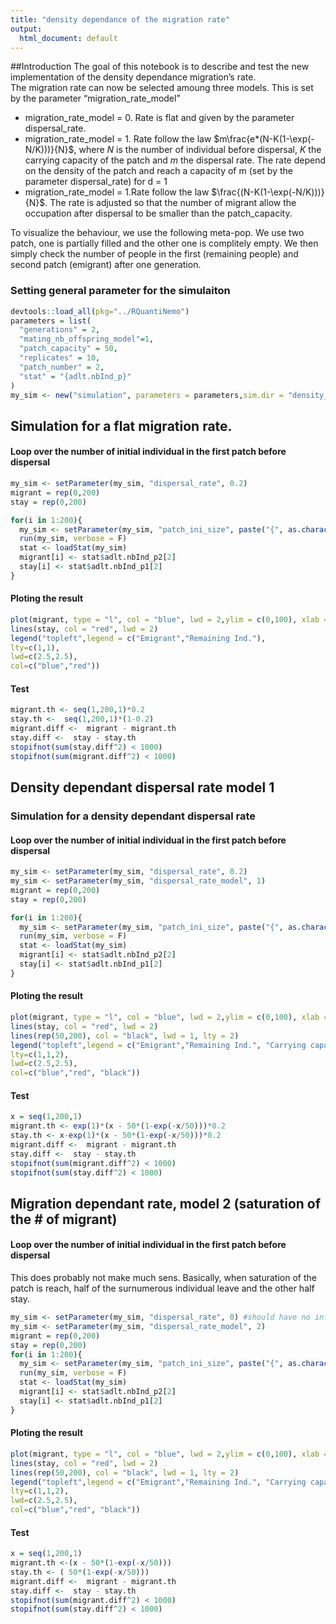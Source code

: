```yaml
---
title: "density dependance of the migration rate"
output:
  html_document: default
---
```


##Introduction
The goal of this notebook is to describe and test the new implementation of the density dependance migration's rate.   
The migration rate can now be selected amoung three models. This is set by the parameter "migration_rate_model"
 
 * migration_rate_model = 0. Rate is flat and given by the parameter dispersal_rate.
 * migration_rate_model = 1. Rate follow the law $m\frac{e*(N-K(1-\exp(-N/K)))}{N}$, where $N$ is the number of individual before dispersal, $K$ the carrying capacity of the patch and $m$ the dispersal rate. The rate depend on the density of the patch and reach a capacity of m (set by the parameter dispersal_rate) for d = 1
 * migration_rate_model = 1.Rate follow the law $\frac{(N-K(1-\exp(-N/K)))}{N}$. The rate is adjusted so that the number of migrant allow the occupation after dispersal to be smaller than the patch_capacity. 

To visualize the behaviour, we use the following meta-pop. We use two patch, one is partially filled and the other one is complitely empty. We then simply check the number of people in the first (remaining people) and second patch (emigrant) after one generation.

### Setting general parameter for the simulaiton
```r
devtools::load_all(pkg="../RQuantiNemo")
parameters = list(
  "generations" = 2,
  "mating_nb_offspring_model"=1, 
  "patch_capacity" = 50,
  "replicates" = 10,
  "patch_number" = 2,
  "stat" = "{adlt.nbInd_p}"
)
my_sim <- new("simulation", parameters = parameters,sim.dir = "density_migration_rate/")
```

## Simulation for a flat migration rate. 
#### Loop over the number of initial individual in the first patch before dispersal
```r
my_sim <- setParameter(my_sim, "dispersal_rate", 0.2)
migrant = rep(0,200)
stay = rep(0,200)

for(i in 1:200){
  my_sim <- setParameter(my_sim, "patch_ini_size", paste("{", as.character(i)," 0}", collapse = ""))
  run(my_sim, verbose = F)
  stat <- loadStat(my_sim)
  migrant[i] <- stat$adlt.nbInd_p2[2]
  stay[i] <- stat$adlt.nbInd_p1[2]
}
```

#### Ploting the result
```r
plot(migrant, type = "l", col = "blue", lwd = 2,ylim = c(0,100), xlab = "Initial pop", ylab = "final pop")
lines(stay, col = "red", lwd = 2)
legend("topleft",legend = c("Emigrant","Remaining Ind."),
lty=c(1,1),
lwd=c(2.5,2.5),
col=c("blue","red")) 
```

#### Test
```r
migrant.th <- seq(1,200,1)*0.2
stay.th <-  seq(1,200,1)*(1-0.2)
migrant.diff <-  migrant - migrant.th
stay.diff <-  stay - stay.th
stopifnot(sum(stay.diff^2) < 1000)
stopifnot(sum(migrant.diff^2) < 1000)
```


## Density dependant dispersal rate model 1
### Simulation for a density dependant dispersal rate
#### Loop over the number of initial individual in the first patch before dispersal
```r
my_sim <- setParameter(my_sim, "dispersal_rate", 0.2)
my_sim <- setParameter(my_sim, "dispersal_rate_model", 1)
migrant = rep(0,200)
stay = rep(0,200)

for(i in 1:200){
  my_sim <- setParameter(my_sim, "patch_ini_size", paste("{", as.character(i)," 0}", collapse = ""))
  run(my_sim, verbose = F)
  stat <- loadStat(my_sim)
  migrant[i] <- stat$adlt.nbInd_p2[2]
  stay[i] <- stat$adlt.nbInd_p1[2]
}
```

#### Ploting the result
```r
plot(migrant, type = "l", col = "blue", lwd = 2,ylim = c(0,100), xlab = "Initial pop", ylab = "final pop")
lines(stay, col = "red", lwd = 2)
lines(rep(50,200), col = "black", lwd = 1, lty = 2)
legend("topleft",legend = c("Emigrant","Remaining Ind.", "Carrying capacity"),
lty=c(1,1,2),
lwd=c(2.5,2.5),
col=c("blue","red", "black")) 
```
#### Test
```r
x = seq(1,200,1)
migrant.th <- exp(1)*(x - 50*(1-exp(-x/50)))*0.2
stay.th <- x-exp(1)*(x - 50*(1-exp(-x/50)))*0.2
migrant.diff <-  migrant - migrant.th
stay.diff <-  stay - stay.th
stopifnot(sum(migrant.diff^2) < 1000)
stopifnot(sum(stay.diff^2) < 1000)
```


## Migration dependant rate, model 2 (saturation of the # of migrant)
#### Loop over the number of initial individual in the first patch before dispersal
This does probably not make much sens. Basically, when saturation of the patch is reach, half of the surnumerous individual leave and the other half stay. 

```r
my_sim <- setParameter(my_sim, "dispersal_rate", 0) #should have no influence whatsoever
my_sim <- setParameter(my_sim, "dispersal_rate_model", 2)
migrant = rep(0,200)
stay = rep(0,200)
for(i in 1:200){
  my_sim <- setParameter(my_sim, "patch_ini_size", paste("{", as.character(i)," 0}", collapse = ""))
  run(my_sim, verbose = F)
  stat <- loadStat(my_sim)
  migrant[i] <- stat$adlt.nbInd_p2[2]
  stay[i] <- stat$adlt.nbInd_p1[2]
}
```


#### Ploting the result
```r
plot(migrant, type = "l", col = "blue", lwd = 2,ylim = c(0,100), xlab = "Initial pop", ylab = "final pop")
lines(stay, col = "red", lwd = 2)
lines(rep(50,200), col = "black", lwd = 1, lty = 2)
legend("topleft",legend = c("Emigrant","Remaining Ind.", "Carrying capacity"),
lty=c(1,1,2),
lwd=c(2.5,2.5),
col=c("blue","red", "black")) 
```

#### Test
```r
x = seq(1,200,1)
migrant.th <-(x - 50*(1-exp(-x/50)))
stay.th <- ( 50*(1-exp(-x/50)))
migrant.diff <-  migrant - migrant.th
stay.diff <-  stay - stay.th
stopifnot(sum(migrant.diff^2) < 1000)
stopifnot(sum(stay.diff^2) < 1000)
```
